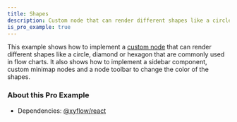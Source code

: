 ```yaml
---
title: Shapes
description: Custom node that can render different shapes like a circle, diamond or hexagon that are commonly used in flow charts
is_pro_example: true
---
```


This example shows how to implement a [custom node](/learn/customization/custom-nodes) that can render different shapes like a circle, diamond or hexagon that are commonly used in flow charts. It also shows how to implement a sidebar component, custom minimap nodes and a node toolbar to change the color of the shapes.

<ProExampleViewer variant="dark" slug="shapes" />

### About this Pro Example

- Dependencies: [@xyflow/react](https://www.npmjs.com/package/@xyflow/react)
